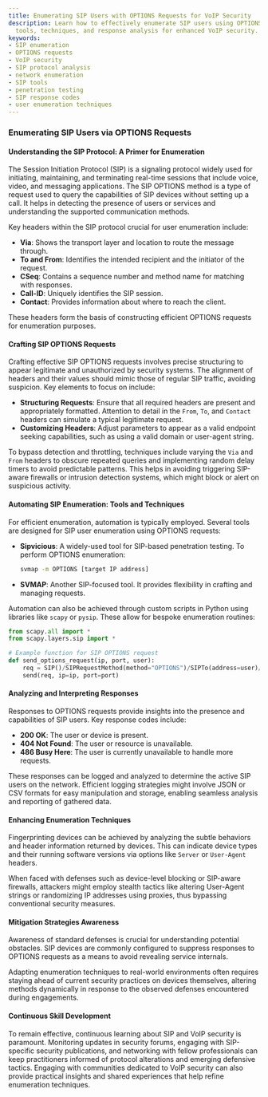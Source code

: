 ```yaml
---
title: Enumerating SIP Users with OPTIONS Requests for VoIP Security
description: Learn how to effectively enumerate SIP users using OPTIONS requests,
  tools, techniques, and response analysis for enhanced VoIP security.
keywords:
- SIP enumeration
- OPTIONS requests
- VoIP security
- SIP protocol analysis
- network enumeration
- SIP tools
- penetration testing
- SIP response codes
- user enumeration techniques
---
```


### Enumerating SIP Users via OPTIONS Requests

#### Understanding the SIP Protocol: A Primer for Enumeration

The Session Initiation Protocol (SIP) is a signaling protocol widely used for initiating, maintaining, and terminating real-time sessions that include voice, video, and messaging applications. The SIP OPTIONS method is a type of request used to query the capabilities of SIP devices without setting up a call. It helps in detecting the presence of users or services and understanding the supported communication methods.

Key headers within the SIP protocol crucial for user enumeration include:

- **Via**: Shows the transport layer and location to route the message through.
- **To and From**: Identifies the intended recipient and the initiator of the request.
- **CSeq**: Contains a sequence number and method name for matching with responses.
- **Call-ID**: Uniquely identifies the SIP session.
- **Contact**: Provides information about where to reach the client. 

These headers form the basis of constructing efficient OPTIONS requests for enumeration purposes.

#### Crafting SIP OPTIONS Requests

Crafting effective SIP OPTIONS requests involves precise structuring to appear legitimate and unauthorized by security systems. The alignment of headers and their values should mimic those of regular SIP traffic, avoiding suspicion. Key elements to focus on include:

- **Structuring Requests**: Ensure that all required headers are present and appropriately formatted. Attention to detail in the `From`, `To`, and `Contact` headers can simulate a typical legitimate request.
- **Customizing Headers**: Adjust parameters to appear as a valid endpoint seeking capabilities, such as using a valid domain or user-agent string.

To bypass detection and throttling, techniques include varying the `Via` and `From` headers to obscure repeated queries and implementing random delay timers to avoid predictable patterns. This helps in avoiding triggering SIP-aware firewalls or intrusion detection systems, which might block or alert on suspicious activity.

#### Automating SIP Enumeration: Tools and Techniques

For efficient enumeration, automation is typically employed. Several tools are designed for SIP user enumeration using OPTIONS requests:

- **Sipvicious**: A widely-used tool for SIP-based penetration testing. To perform OPTIONS enumeration:
  ```bash
  svmap -m OPTIONS [target IP address]
  ```
- **SVMAP**: Another SIP-focused tool. It provides flexibility in crafting and managing requests.

Automation can also be achieved through custom scripts in Python using libraries like `scapy` or `pysip`. These allow for bespoke enumeration routines:

```python
from scapy.all import *
from scapy.layers.sip import *

# Example function for SIP OPTIONS request
def send_options_request(ip, port, user):
    req = SIP()/SIPRequestMethod(method="OPTIONS")/SIPTo(address=user)/SIPFrom(address=user)
    send(req, ip=ip, port=port)
```

#### Analyzing and Interpreting Responses

Responses to OPTIONS requests provide insights into the presence and capabilities of SIP users. Key response codes include:

- **200 OK**: The user or device is present.
- **404 Not Found**: The user or resource is unavailable.
- **486 Busy Here**: The user is currently unavailable to handle more requests.

These responses can be logged and analyzed to determine the active SIP users on the network. Efficient logging strategies might involve JSON or CSV formats for easy manipulation and storage, enabling seamless analysis and reporting of gathered data.

#### Enhancing Enumeration Techniques

Fingerprinting devices can be achieved by analyzing the subtle behaviors and header information returned by devices. This can indicate device types and their running software versions via options like `Server` or `User-Agent` headers.

When faced with defenses such as device-level blocking or SIP-aware firewalls, attackers might employ stealth tactics like altering User-Agent strings or randomizing IP addresses using proxies, thus bypassing conventional security measures.

#### Mitigation Strategies Awareness

Awareness of standard defenses is crucial for understanding potential obstacles. SIP devices are commonly configured to suppress responses to OPTIONS requests as a means to avoid revealing service internals.

Adapting enumeration techniques to real-world environments often requires staying ahead of current security practices on devices themselves, altering methods dynamically in response to the observed defenses encountered during engagements.

#### Continuous Skill Development

To remain effective, continuous learning about SIP and VoIP security is paramount. Monitoring updates in security forums, engaging with SIP-specific security publications, and networking with fellow professionals can keep practitioners informed of protocol alterations and emerging defensive tactics. Engaging with communities dedicated to VoIP security can also provide practical insights and shared experiences that help refine enumeration techniques.